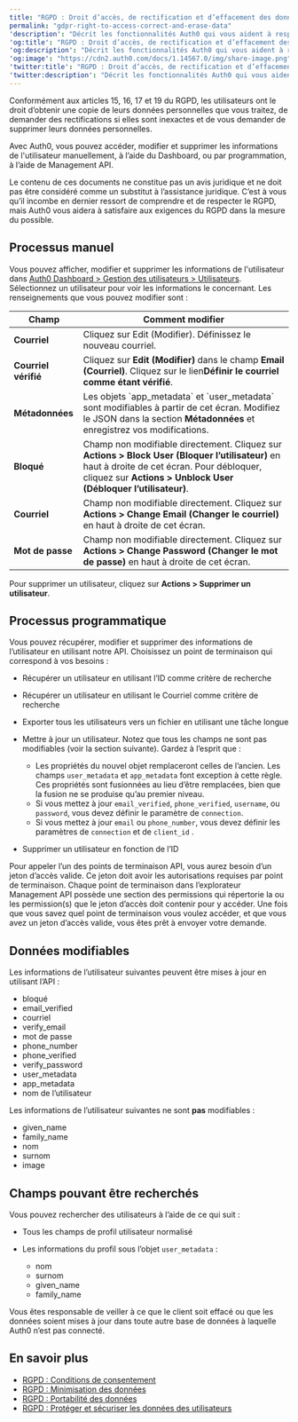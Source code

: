```yaml
---
title: "RGPD : Droit d’accès, de rectification et d’effacement des données"
permalink: "gdpr-right-to-access-correct-and-erase-data"
'description': "Décrit les fonctionnalités Auth0 qui vous aident à respecter les exigences du RGPD sur le droit de l’utilisateur d’accéder, de corriger et d’effacer ses données personnelles."
'og:title': "RGPD : Droit d’accès, de rectification et d’effacement des données"
'og:description': "Décrit les fonctionnalités Auth0 qui vous aident à respecter les exigences du RGPD sur le droit de l’utilisateur d’accéder, de corriger et d’effacer ses données personnelles."
'og:image': "https://cdn2.auth0.com/docs/1.14567.0/img/share-image.png"
'twitter:title': "RGPD : Droit d’accès, de rectification et d’effacement des données"
'twitter:description': "Décrit les fonctionnalités Auth0 qui vous aident à respecter les exigences du RGPD sur le droit de l’utilisateur d’accéder, de corriger et d’effacer ses données personnelles."
---
```


Conformément aux articles 15, 16, 17 et 19 du RGPD, les utilisateurs ont le droit d’obtenir une copie de leurs données personnelles que vous traitez, de demander des rectifications si elles sont inexactes et de vous demander de supprimer leurs données personnelles.

Avec Auth0, vous pouvez accéder, modifier et supprimer les informations de l'utilisateur manuellement, à l’aide du Dashboard, ou par programmation, à l’aide de <Tooltip href="/docs/fr-ca/glossary?term=management-api" tip="Management API
Un produit permettant aux clients d’effectuer des tâches administratives." cta="Voir le glossaire">Management API</Tooltip>.

<Callout icon="file-lines" color="#0EA5E9" iconType="regular">

Le contenu de ces documents ne constitue pas un avis juridique et ne doit pas être considéré comme un substitut à l’assistance juridique. C’est à vous qu’il incombe en dernier ressort de comprendre et de respecter le RGPD, mais Auth0 vous aidera à satisfaire aux exigences du RGPD dans la mesure du possible.

</Callout>

## Processus manuel

Vous pouvez afficher, modifier et supprimer les informations de l'utilisateur dans [Auth0 Dashboard > Gestion des utilisateurs > Utilisateurs](https://manage.auth0.com/#/users). Sélectionnez un utilisateur pour voir les informations le concernant. Les renseignements que vous pouvez modifier sont :

<table class="table"><thead>
<tr>
<th><strong>Champ</strong></th>
<th><strong>Comment modifier</strong></th>
</tr>
</thead>
<tbody>
<tr>
<td><strong>Courriel</strong></td>
<td>Cliquez sur Edit (Modifier). Définissez le nouveau courriel.</td>
</tr>
<tr>
<td><strong>Courriel vérifié</strong></td>
<td>Cliquez sur <strong>Edit (Modifier)</strong> dans le champ <strong>Εmail (Courriel)</strong>. Cliquez sur le lien<strong>Définir le courriel comme étant vérifié</strong>.</td>
</tr>
<tr>
<td><strong>Métadonnées</strong></td>
<td>Les objets `app_metadata` et `user_metadata` sont modifiables à partir de cet écran. Modifiez le JSON dans la section <strong>Métadonnées</strong> et enregistrez vos modifications.</td>
</tr>
<tr>
<td><strong>Bloqué</strong></td>
<td>Champ non modifiable directement. Cliquez sur <strong>Actions &gt; Block User (Bloquer l’utilisateur)</strong> en haut à droite de cet écran. Pour débloquer, cliquez sur <strong>Actions &gt; Unblock User (Débloquer l’utilisateur)</strong>.</td>
</tr>
<tr>
<td><strong>Courriel</strong></td>
<td>Champ non modifiable directement. Cliquez sur <strong>Actions &gt; Change Email (Changer le courriel)</strong> en haut à droite de cet écran.</td>
</tr>
<tr>
<td><strong>Mot de passe</strong></td>
<td>Champ non modifiable directement. Cliquez sur <strong>Actions &gt; Change Password (Changer le mot de passe)</strong> en haut à droite de cet écran.</td>
</tr>
</tbody>
</table>

Pour supprimer un utilisateur, cliquez sur **Actions > Supprimer un utilisateur**.

## Processus programmatique

Vous pouvez récupérer, modifier et supprimer des informations de l’utilisateur en utilisant notre API. Choisissez un point de terminaison qui correspond à vos besoins :

* Récupérer un utilisateur en utilisant l’ID comme critère de recherche
* Récupérer un utilisateur en utilisant le Courriel comme critère de recherche
* Exporter tous les utilisateurs vers un fichier en utilisant une tâche longue
* Mettre à jour un utilisateur. Notez que tous les champs ne sont pas modifiables (voir la section suivante). Gardez à l’esprit que :

  + Les propriétés du nouvel objet remplaceront celles de l’ancien. Les champs `user_metadata` et `app_metadata` font exception à cette règle. Ces propriétés sont fusionnées au lieu d’être remplacées, bien que la fusion ne se produise qu’au premier niveau.
  + Si vous mettez à jour `email_verified`, `phone_verified`, `username`, ou `password`, vous devez définir le paramètre de `connection`.
  + Si vous mettez à jour `email` ou `phone_number`, vous devez définir les paramètres de `connection` et de `client_id` .
* Supprimer un utilisateur en fonction de l’ID

Pour appeler l’un des points de terminaison API, vous aurez besoin d’un jeton d’accès valide. Ce jeton doit avoir les autorisations requises par point de terminaison. Chaque point de terminaison dans l’explorateur Management API possède une section des permissions qui répertorie la ou les permission(s) que le jeton d’accès doit contenir pour y accéder. Une fois que vous savez quel point de terminaison vous voulez accéder, et que vous avez un jeton d’accès valide, vous êtes prêt à envoyer votre demande.

## Données modifiables

Les informations de l’utilisateur suivantes peuvent être mises à jour en utilisant l’API :

* bloqué
* email_verified
* courriel
* verify_email
* mot de passe
* phone_number
* phone_verified
* verify_password
* user_metadata
* app_metadata
* nom de l’utilisateur

Les informations de l’utilisateur suivantes ne sont **pas** modifiables :

* given_name
* family_name
* nom
* surnom
* image

## Champs pouvant être recherchés

Vous pouvez rechercher des utilisateurs à l’aide de ce qui suit :

* Tous les champs de profil utilisateur normalisé
* Les informations du profil sous l’objet `user_metadata` :

  + nom
  + surnom
  + given_name
  + family_name

Vous êtes responsable de veiller à ce que le client soit effacé ou que les données soient mises à jour dans toute autre base de données à laquelle Auth0 n’est pas connecté.

## En savoir plus

* [RGPD : Conditions de consentement](/docs/fr-ca/secure/data-privacy-and-compliance/gdpr/gdpr-conditions-for-consent)
* [RGPD : Minimisation des données](/docs/fr-ca/secure/data-privacy-and-compliance/gdpr/gdpr-data-minimization)
* [RGPD : Portabilité des données](/docs/fr-ca/secure/data-privacy-and-compliance/gdpr/gdpr-data-portability)
* [RGPD : Protéger et sécuriser les données des utilisateurs](/docs/fr-ca/secure/data-privacy-and-compliance/gdpr/gdpr-protect-and-secure-user-data)